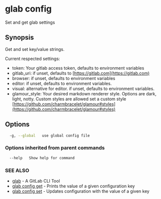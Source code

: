 # glab config

Set and get glab settings

## Synopsis

Get and set key/value strings.

Current respected settings:

- token: Your gitlab access token, defaults to environment variables
- gitlab_uri: if unset, defaults to [https://gitlab.com](https://gitlab.com)
- browser: if unset, defaults to environment variables
- editor: if unset, defaults to environment variables.
- visual: alternative for editor. if unset, defaults to environment variables.
- glamour_style: Your desired markdown renderer style. Options are dark, light, notty. Custom styles are allowed set a custom style [https://github.com/charmbracelet/glamour#styles](https://github.com/charmbracelet/glamour#styles)

## Options

```bash
  -g, --global   use global config file
```

### Options inherited from parent commands

```bash
  --help   Show help for command
```

### SEE ALSO

- [glab](../../../) - A GitLab CLI Tool
- [glab config get](config/get) - Prints the value of a given configuration key
- [glab config set](config/set) - Updates configuration with the value of a given key
